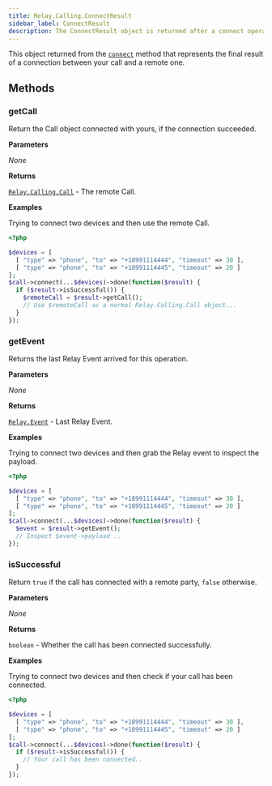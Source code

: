 ```yaml
---
title: Relay.Calling.ConnectResult
sidebar_label: ConnectResult
description: The ConnectResult object is returned after a connect operation is completed.
---
```


[relay-calling-call]: ../call
[relay-event]: ../../event
[call]: ../call#connect

This object returned from the [`connect`][call] method that represents the final result of a connection between your call and a remote one.

## Methods

### getCall

Return the Call object connected with yours, if the connection succeeded.

**Parameters**

_None_

**Returns**

[`Relay.Calling.Call`][relay-calling-call] - The remote Call.

**Examples**

Trying to connect two devices and then use the remote Call.

```php
<?php

$devices = [
  [ "type" => "phone", "to" => "+18991114444", "timeout" => 30 ],
  [ "type" => "phone", "to" => "+18991114445", "timeout" => 20 ]
];
$call->connect(...$devices)->done(function($result) {
  if ($result->isSuccessful()) {
    $remoteCall = $result->getCall();
    // Use $remoteCall as a normal Relay.Calling.Call object...
  }
});
```

### getEvent

Returns the last Relay Event arrived for this operation.

**Parameters**

_None_

**Returns**

[`Relay.Event`][relay-event] - Last Relay Event.

**Examples**

Trying to connect two devices and then grab the Relay event to inspect the payload.

```php
<?php

$devices = [
  [ "type" => "phone", "to" => "+18991114444", "timeout" => 30 ],
  [ "type" => "phone", "to" => "+18991114445", "timeout" => 20 ]
];
$call->connect(...$devices)->done(function($result) {
  $event = $result->getEvent();
  // Inspect $event->payload ..
});
```

### isSuccessful

Return `true` if the call has connected with a remote party, `false` otherwise.

**Parameters**

_None_

**Returns**

`boolean` - Whether the call has been connected successfully.

**Examples**

Trying to connect two devices and then check if your call has been connected.

```php
<?php

$devices = [
  [ "type" => "phone", "to" => "+18991114444", "timeout" => 30 ],
  [ "type" => "phone", "to" => "+18991114445", "timeout" => 20 ]
];
$call->connect(...$devices)->done(function($result) {
  if ($result->isSuccessful()) {
    // Your call has been connected..
  }
});
```